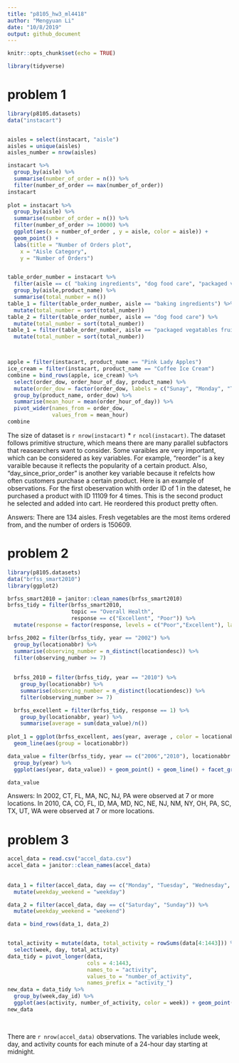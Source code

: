 ```yaml
---
title: "p8105_hw3_ml4418"
author: "Mengyuan Li"
date: "10/8/2019"
output: github_document
---
```


```r
knitr::opts_chunk$set(echo = TRUE)
```

```r
library(tidyverse)
```

# problem 1
```r
library(p8105.datasets)
data("instacart")


aisles = select(instacart, "aisle")
aisles = unique(aisles)
aisles_number = nrow(aisles)

instacart %>%
  group_by(aisle) %>%
  summarise(number_of_order = n()) %>%
  filter(number_of_order == max(number_of_order))
instacart
  
plot = instacart %>%
  group_by(aisle) %>%
  summarise(number_of_order = n()) %>%
  filter(number_of_order >= 10000) %>%
  ggplot(aes(x = number_of_order , y = aisle, color = aisle)) + 
  geom_point() +
  labs(title = "Number of Orders plot",
    x = "Aisle Category",
    y = "Number of Orders")


table_order_number = instacart %>%
  filter(aisle == c( "baking ingredients", "dog food care", "packaged vegetables fruits")) %>%
  group_by(aisle,product_name) %>%
  summarise(total_number = n())
table_1 = filter(table_order_number, aisle == "baking ingredients") %>%
  mutate(total_number = sort(total_number))
table_2 = filter(table_order_number, aisle == "dog food care") %>%
  mutate(total_number = sort(total_number))
table_1 = filter(table_order_number, aisle == "packaged vegatables fruits") %>%
  mutate(total_number = sort(total_number))



apple = filter(instacart, product_name == "Pink Lady Apples")
ice_cream = filter(instacart, product_name == "Coffee Ice Cream")
combine = bind_rows(apple, ice_cream) %>%
  select(order_dow, order_hour_of_day, product_name) %>%
  mutate(order_dow = factor(order_dow, labels = c("Sunay", "Monday", "Tuesday", "Wednesday", "Thursday", "Friday", "Saturday"))) %>%
  group_by(product_name, order_dow) %>%
  summarise(mean_hour = mean(order_hour_of_day)) %>%
  pivot_wider(names_from = order_dow,
              values_from = mean_hour) 
combine
```

The size of dataset is `r nrow(instacart)` * `r ncol(instacart)`. The dataset follows primitive structure, which means there are many parallel subfactors that reasearchers want to consider. Some varaibles are very important, which can be considered as key variables. For example, "reorder" is a key varaible because it reflects the popularity of a certain product. Also, "day_since_prior_order" is another key variable because it refelcts how often customers purchase a certain product. Here is an example of observations. For the first obeservation whith order ID of 1 in the dateset, he purchased a product with ID 11109 for 4 times. This is the second product he selected and added into cart. He reordered this product pretty often. 

Answers: There are 134 aisles. Fresh vegetables are the most items ordered from, and the number of orders is 150609.	

# problem 2
```r
library(p8105.datasets)
data("brfss_smart2010")
library(ggplot2)

brfss_smart2010 = janitor::clean_names(brfss_smart2010)
brfss_tidy = filter(brfss_smart2010, 
                    topic == "Overall Health", 
                    response == c("Excellent", "Poor")) %>%
  mutate(response = factor(response, levels = c("Poor","Excellent"), labels = c(0,1))) 

brfss_2002 = filter(brfss_tidy, year == "2002") %>%
  group_by(locationabbr) %>%
  summarise(observing_number = n_distinct(locationdesc)) %>%
  filter(observing_number >= 7) 
  
  
  brfss_2010 = filter(brfss_tidy, year == "2010") %>%
    group_by(locationabbr) %>%
    summarise(observing_number = n_distinct(locationdesc)) %>%
    filter(observing_number >= 7) 

  brfss_excellent = filter(brfss_tidy, response == 1) %>%
    group_by(locationabbr, year) %>%
    summarise(average = sum(data_value)/n()) 
  
plot_1 = ggplot(brfss_excellent, aes(year, average , color = locationabbr)) +
  geom_line(aes(group = locationabbr))

data_value = filter(brfss_tidy, year == c("2006","2010"), locationabbr == "NY") %>%
  group_by(year) %>%
  ggplot(aes(year, data_value)) + geom_point() + geom_line() + facet_grid(~year)

data_value
```
Answers: In 2002, CT, FL, MA, NC, NJ, PA were observed at 7 or more locations. In 2010, CA, CO, FL, ID, MA, MD, NC, NE, NJ, NM, NY, OH, PA, SC, TX, UT, WA were observed at 7 or more locations. 

# problem 3
```r
accel_data = read.csv("accel_data.csv")
accel_data = janitor::clean_names(accel_data) 
 
 
data_1 = filter(accel_data, day == c("Monday", "Tuesday", "Wednesday", "Thursday", "Friday")) %>%
  mutate(weekday_weekend = "weekday")

data_2 = filter(accel_data, day == c("Saturday", "Sunday")) %>%
  mutate(weekday_weekend = "weekend")

data = bind_rows(data_1, data_2)


total_activity = mutate(data, total_activity = rowSums(data[4:1443])) %>%
  select(week, day, total_activity)
data_tidy = pivot_longer(data,
                         cols = 4:1443,
                         names_to = "activity",
                         values_to = "number_of_activity",
                         names_prefix = "activity_")
new_data = data_tidy %>%
  group_by(week,day_id) %>%
  ggplot(aes(activity, number_of_activity, color = week)) + geom_point() +geom_line()
new_data
  
  
```
There are `r nrow(accel_data)` observations. The variables include week, day, and activity counts for each minute of a 24-hour day starting at midnight. 